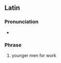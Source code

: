 ==Latin==

===Pronunciation===
* {{la-IPA|iūniōrēs ad labōrēs}}

===Phrase===
{{head|la|phrase|head=[[iunior|iūniōrēs]] [[ad]] [[labor|labōrēs]]}}
# younger men for work